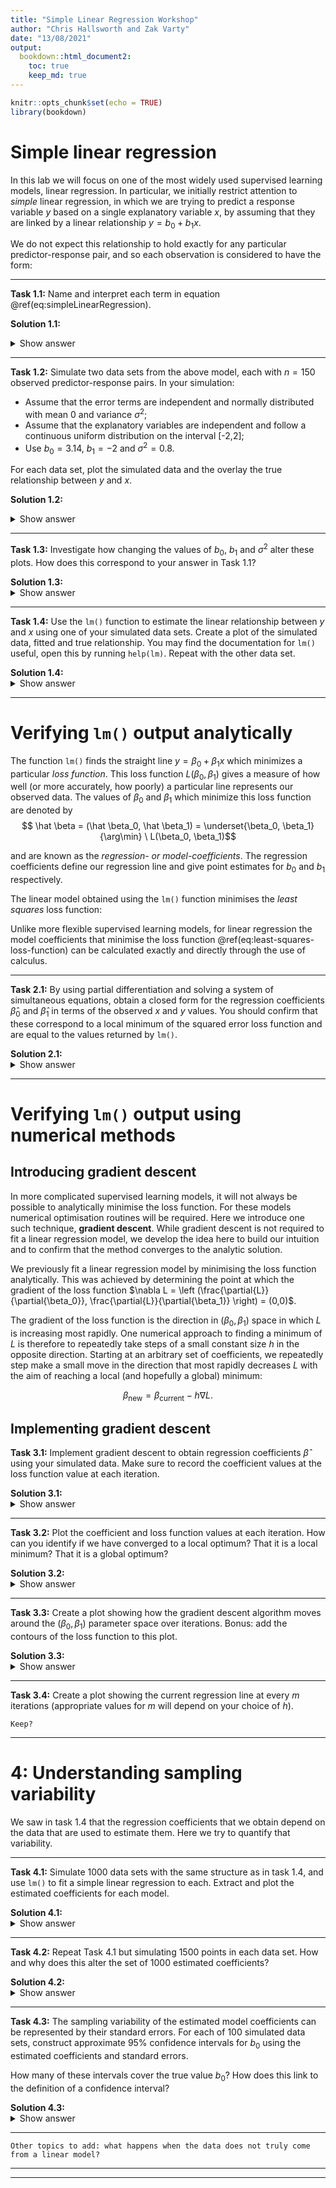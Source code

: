```yaml
---
title: "Simple Linear Regression Workshop"
author: "Chris Hallsworth and Zak Varty"
date: "13/08/2021"
output: 
  bookdown::html_document2:
    toc: true
    keep_md: true
---
```


```r
knitr::opts_chunk$set(echo = TRUE)
library(bookdown)
```


# Simple linear regression

In this lab we will focus on one of the most widely used supervised learning models, linear regression. In particular, we initially restrict attention to _simple_ linear regression, in which we are trying to predict a response variable $y$ based on a single explanatory variable $x$, by assuming that they are linked by a linear relationship $y = b_0 + b_1 x$. 

We do not expect this relationship to hold exactly for any particular predictor-response pair, and so each observation is considered to have the form: 
\begin{equation}
  y_i = b_0 + b_1 x_i + \epsilon_i, \quad \text{for } i = 1,\ldots,n.
  (\#eq:simpleLinearRegression)
\end{equation}

***

__Task 1.1:__ Name and interpret each term in equation \@ref(eq:simpleLinearRegression). 

__Solution 1.1:__

<details><summary>Show answer</summary>

 - $y_i$ is the response variable value for the $i^{\text{th}}$ observation,. Taken as a whole, $y$ is often referred to as the target variable in a machine learning context. 

 - $x_i$ is the explanatory variable value for the $i^\text{th}$ observation. This is often referred to as a feature or predictor variable in machine learning contexts or as a covariate in statistical contexts (because it varies along with the quantity we are trying to model). 

 - $b_0$ is the expected value of the response variable $y$ when the explanatory variable $x$ is equal to zero. It is known as the intercept of the linear model in machine learning contexts and the bias in machine learning contexts. (note: this can cause confusion, since the term bias also has a different statistical definition).

 - $b_1$ is the expected increase in the response variable $y$ per unit increase in the explanatory variable $x$. This is known as the gradient or slope. 

- $\epsilon_i$ is the error of observation $i$. This is difference between the observed value of $y_i$ and the value we would predict if the coefficients $b_0$ and $b_1$ were known. This represents additional variation in $y_i$ that is not described by the predictor variable, for example from an unmeasured predictor or limitations in the measurement process. 
</details>

***

__Task 1.2:__ Simulate two data sets from the above model, each with $n = 150$ observed predictor-response pairs. In your simulation: 

- Assume that the error terms are independent and normally distributed with mean 0 and variance $\sigma^2$;
- Assume that the explanatory variables are independent and follow a continuous uniform distribution on the interval [-2,2];
- Use $b_0 = 3.14$, $b_1 = -2$ and $\sigma^2 = 0.8$. 

For each data set, plot the simulated data and the overlay the true relationship between $y$ and $x$. 

__Solution 1.2:__

<details><summary>Show answer</summary>

```r
# Set constants
n <- 150
b_0 <- 3.14 
b_1 <- -2
sigma_sq <- 0.8

x_min <- -2
x_max <- 2

# Simulate explanatory variable and error values
set.seed(1234)
x_1 <- runif(n, min = x_min, max = x_max)
x_2 <- runif(n, min = x_min, max = x_max)
e_1 <- rnorm(n, mean = 0, sd = sqrt(sigma_sq)) 
e_2 <- rnorm(n, mean = 0, sd = sqrt(sigma_sq))

# Calculate response variable values
y_1 <- b_0 + b_1 * x_1 + e_1
y_2 <- b_0 + b_1 * x_2 + e_1

# Plot both fitted models and data sets
par(mfrow = c(1,2))
plot(
  x = x_1,
  y = y_1,
  pch = 16,
  xlab = "explanatory variable value",
  ylab = "response variable value",
  main = "Simulated data 1")
abline(a = b_0, b = b_1, col = "blue", lwd = 2)

plot(
  x = x_2,
  y = y_2,
  pch = 16,
  xlab = "explanatory variable value",
  ylab = "response variable value",
  main = "Simulated data 2")
abline(a = b_0, b = b_1, col = "blue", lwd = 2)
par(mfrow = c(1,1))
```
</details>

***

__Task 1.3:__ Investigate how changing the values of $b_0$, $b_1$ and $\sigma^2$ alter these plots. How does this correspond to your answer in Task 1.1? 

__Solution 1.3:__ 
<details><summary>Show answer</summary>
By re-running the previous code, altering the values of $b_0$, $b_1$ and $\sigma^2$ we find that:

  - $b_0$ controls the expected level of $y$ when $x = 0$. 
  - $b_1$ controls the magnitude and direction of the relationship between $x$ and $y$.
  - $\sigma^2$ controls  the level of noise in the simulated data about the true relationship, where larger values correspond to greater variablility. 
</details>

***

__Task 1.4:__ Use the `lm()` function to estimate the linear relationship between $y$ and $x$ using one of your simulated data sets. Create a plot of the simulated data, fitted and true relationship. You may find the documentation for `lm()` useful, open this by running `help(lm)`. Repeat with the other data set. 

__Solution 1.4:__
<details><summary>Show answer</summary>
```r
# Fit a linear model to each simulated data set
lm_1 <- lm(y_1 ~ x_1)
lm_2 <- lm(y_2 ~ x_2)

# Examine the fitted model parameters
coefficients(lm_1)
coefficients(lm_2)

# Plot both data sets
par(mfrow = c(1,2))
plot(
  x = x_1,
  y = y_1,
  pch = 16,
  xlab = "explanatory variable value",
  ylab = "response variable value",
  main = "Simulated data 1",
  col = "lightgrey")
abline(a = b_0, b = b_1, lwd = 2, col = "blue")
abline(lm_1, col = "orange", lwd = 2)

plot(
  x = x_2,
  y = y_2,
  pch = 16,
  xlab = "explanatory variable value",
  ylab = "response variable value",
  main = "Simulated data 2",
  col = "lightgrey")
abline(a = b_0, b = b_1, lwd = 2, col = "blue")
abline(lm_2, col = "orange", lwd = 2)
par(mfrow = c(1,1))
```
</details>

***

# Verifying `lm()` output analytically

The function `lm()` finds the straight line $y = \beta_0 + \beta_1 x$ which minimizes a particular _loss function_. This loss function $L(\beta_0, \beta_1)$ gives a measure of how well (or more accurately, how poorly) a particular line represents our observed data. The values of $\beta_0$ and $\beta_1$ which minimize this loss function are denoted by
$$ \hat \beta = (\hat \beta_0, \hat \beta_1) = \underset{\beta_0, \beta_1}{\arg\min} \ L(\beta_0, \beta_1)$$

and are known as the _regression- or model-coefficients_. The regression coefficients define our regression line and give point estimates for $b_0$ and $b_1$ respectively. 

The linear model obtained using the `lm()` function minimises the _least squares_ loss function: 

\begin{equation}
L(\beta_0, \beta_1) = \sum_{i=1}^n (y_i - \beta_0 - \beta_1 x_i)^2.
(\#eq:least-squares-loss-function)
\end{equation}

Unlike more flexible supervised learning models, for linear regression the model coefficients that minimise the loss function \@ref(eq:least-squares-loss-function) can be calculated exactly and directly through the use of calculus. 

***

__Task 2.1:__ By using partial differentiation and solving a system of simultaneous equations, obtain a closed form for the regression coefficients $\hat \beta_0$ and $\hat \beta_1$ in terms of the observed $x$ and $y$ values. You should confirm that these correspond to a local minimum of the squared error loss function and are equal to the values returned by `lm()`. 

__Solution 2.1:__
<details><summary>Show answer</summary>
We wish to find the values $\hat \beta_0$ and $\hat \beta_1$ that minimise the squared error loss function $L(\beta_0, \beta_1)$. To do this, we find the first-order partial derivatives of $L$ with respect to each coefficient: 

$$
\frac{\partial{L}}{\partial{\beta_0}} = -2 \sum_{i=1}^{n} (y_i - \beta_0 - \beta_1 x_i) \quad \text{and} \quad \frac{\partial{L}}{\partial{\beta_0}} = -2 \sum_{i=1}^{n} x_i(y_i - \beta_0 - \beta_1 x_i).
$$

Any stationary points of the loss function $\hat \beta = (\hat \beta_1, \hat \beta_2)$ must simultaneously satisfy:

$$ \left.\frac{\partial{L}}{\partial{\beta_0}}\right|_{\beta = \hat \beta} = 
-2 \sum_{i=1}^{n} (y_i - \hat\beta_0 - \hat\beta_1 x_i) = 0 $$
and 
$$ 
\left.\frac{\partial{L}}{\partial{\beta_1}}\right|_{\beta = \hat \beta} = 
-2 \sum_{i=1}^{n} x_i(y_i - \hat\beta_0 - \hat\beta_1 x_i) = 0.
$$

Rearranging the first expression for $\hat \beta_0$ and substituting into the second expression we can show that 

$$ 
 \hat \beta_1 = \frac{n \sum x_i y_i - \sum x_i \sum y_i }{n\sum(x_i^2) - \left(\sum x_i\right)^2},
$$
where each sum is taken over values of $i = 1,\ldots,n$. By rearrangement of the partial derivative with respect to $\beta_1$, we then find that

$$
 \hat \beta_0 = \frac{1}{n}\left( \sum_{i=1}^{n} y_i - \hat\beta_1 \sum_{i=1}^{n} x_i\right) = \bar y - \hat\beta_1 \bar x. 
$$

We have therefore identified a unique stationary point for the loss function. 

We can confirm that this matches the `lm()` output by calculating these parameter estimates for our two simulated data sets.

```r
# Function to calculate parameters estimates exactly
get_algebraic_least_squares_estimator <- function(x,y){
  n <- length(x)
  beta_1_hat <- ( n * sum(x * y) - sum(x) * sum(y) ) / ( n * sum(x^2) - sum(x)^2 )
  beta_0_hat <- mean(y) - beta_1_hat * mean(x)
  
  return(c(beta_0_hat, beta_1_hat))
}

# Check lm against algebra for data set 1
get_algebraic_least_squares_estimator(x_1, y_1)
coefficients(lm_1)

# Check lm against algebra for data set 2
get_algebraic_least_squares_estimator(x_2, y_2)
coefficients(lm_2)
```


We can show that this stationary point is a minimum (rather than a maximum or saddle point), by demonstrating that the second partial derivative with respect to $\beta_0$ and determinant of the Hessian matrix are both postive at the stationary point. 

\begin{align*}
\det \mathbf{H}_L(\hat \beta) 
  &= 
  \left | 
    \begin{array}{cc}
      \frac{\partial^2 L}{d\beta_0^2} & \frac{\partial^2 L}{\partial\beta_0\partial\beta_1} \\
      \frac{\partial^2 L}{\partial\beta_1\partial\beta_0} & \frac{\partial^2 L}{d\beta_1^2}
    \end{array}
  \right|_{\beta = \hat\beta} \\[1.5em]
  &=
  \left| 
    \begin{array}{cc}
      2n & 2n \bar x \\[1.5em]
      2 n \bar x & 2 \sum_{i=1}^{n} x_i^2
    \end{array}
  \right | \\[1.5em]
  &= 4n \sum_{i=1}^{n} x_i^2 - 4 \left(\sum_{i=1}^{n} x_i\right)^2 \\[1.5em]
  & = 4n \sum_{i=1}^{n} (x_i - \bar x)^2.
\end{align*}

From this it is evident that for any data set $\frac{\partial^2 L}{d\beta_0^2} = 2n > 0$ and, if not all $x$ values are equal, we also have that $\det \mathbf{H}_L(\hat \beta) > 0$. Therefore, by the the second partial derivative test, the stationary point we have identified is the global minimiser of the squared-error loss function.  
</details>

***

# Verifying `lm()` output using numerical methods 

## Introducing gradient descent
In more complicated supervised learning models, it will not always be possible to analytically minimise the loss function. For these models numerical optimisation routines will be required. Here we introduce one such technique, __gradient descent__. While gradient descent is not required to fit a linear regression model, we develop the idea here to build our intuition and to confirm that the method converges to the analytic solution.

We previously fit a linear regression model by minimising the loss function analytically. This was achieved by determining the point at which the gradient of the loss function $\nabla L = \left (\frac{\partial{L}}{\partial{\beta_0}}, \frac{\partial{L}}{\partial{\beta_1}} \right) = (0,0)$. 

The gradient of the loss function is the direction in $(\beta_0, \beta_1)$ space in which $L$ is increasing most rapidly. One numerical approach to finding a minimum of $L$ is therefore to repeatedly take steps of a small constant size $h$ in the opposite direction. Starting at an arbitrary set of coefficients, we repeatedly step make a small move in the direction that most rapidly decreases $L$ with the aim of reaching a local (and hopefully a global) minimum: 

$$ \beta_\text{new} = \beta_{\text{current}} - h \nabla L.$$

## Implementing gradient descent

__Task 3.1:__ Implement gradient descent to obtain regression coefficients $\hat \beta$ using your simulated data. Make sure to record the coefficient values at the loss function value at each iteration. 

__Solution 3.1:__
<details><summary>Show answer</summary>
```r
gradient_descent <- function(func, grad, init, h, n_steps = 50, ...){
  
  out <- as.data.frame(
    matrix(data = NA,
    nrow = n_steps,
    ncol = length(init) + 2)
    )
  
  colnames(out) <- c("iteration","func_value", paste0("beta_", seq_along(init) - 1))
  
  curr_location <- init
  curr_value <- func(curr_location, ...)
  out[1,] <- c(1, curr_value, curr_location)
  
  for(i in 2:n_steps){
    curr_grad <- grad(curr_location, ...)
    curr_location <- curr_location - h * curr_grad
    curr_value <- func(curr_location, ...)
    
    out[i,] <- c(i, curr_value, curr_location)
  }
  
  return(out)
}

sq_err_loss <- function(beta, x, y){  sum((y - beta[1] - beta[2] * x)^2) }

sq_err_gradient <- function(beta, x, y){
  c( 
    -2 * sum( y - beta[1] - beta[2] * x ), # partial wrt beta_0
    -2 * sum( (y - beta[1] - x * beta[2]) * x ) # partial wrt beta_1
  )
}

opt <- gradient_descent(
  func = sq_err_loss,
  grad = sq_err_gradient,
  init = c(0,1),
  h = 0.001,
  n_steps = 50,
  x = x_1,
  y = y_1)

tail(opt)
```
</details>

*** 

__Task 3.2:__ Plot the coefficient and loss function values at each iteration. How can you identify if we have converged to a local optimum? That it is a local minimum? That it is a global optimum? 

__Solution 3.2:__
<details><summary>Show answer</summary>
```r
opar <- par()
par(mfrow = c(1,3), mar = c(5.1,5.1,2.1,1.1))

plot(
  x = opt$iteration,
  y = opt$func_value,
  type = "b",
  lwd = 2,
  xlab = "Iteration",
  ylab = expression(L(beta[0], beta[1])),
  cex.lab = 1.5)
abline(h = sum(lm_1$residuals^2), col = 2, lwd = 1.5)

plot(
  x = opt$iteration,
  y = opt$beta_0,
  type = "b",
  lwd = 2,
  xlab = "Iteration",
  ylab = expression(beta[0]),
  cex.lab = 1.5)
abline(h = lm_1$coefficients[1], col = 2, lwd = 1.5)

plot(
  x = opt$iteration,
  y = opt$beta_1,
  type = "b",
  lwd = 2,
  xlab = "Iteration",
  ylab = expression(beta[1]),
  cex.lab = 1.5)
abline(h = lm_1$coefficients[2], col = 2, lwd = 1.5)
```


We can tell that the gradient descent optimisation has converged to a local minimum because the values of $L$, $\beta_0$ and $\beta_1$ have all stablised. Without reference to our previous algebra we can not say for certain that this is a global minimum. To increase our confidence in this we might check that the parameters we find are not sensitive to our choice of starting parameters and the scale of our step sizes.
</details>

***

__Task 3.3:__ Create a plot showing how the gradient descent algorithm moves around the $(\beta_0, \beta_1)$ parameter space over iterations. Bonus: add the contours of the loss function to this plot.

__Solution 3.3:__
<details><summary>Show answer</summary>
```r
# Evaluate the loss function on a grid
beta_0_seq <- seq(2.5,3.5, length = 101)
beta_1_seq <- seq(-2.1,-1.5, length = 101)
grid_pts <- as.matrix(expand.grid(beta_0_seq, beta_1_seq))
L <- apply(grid_pts, MARGIN = 1, FUN = sq_err_loss, x = x_1, y = y_1)

# Format appropriately to plot contours of loss function 
L <- matrix(L, nrow = length(beta_0_seq), ncol = length(beta_1_seq))
L_list <- list(x = beta_0_seq, y = beta_1_seq, z = L)

contour(
  x = L_list,
  nlevels = 15,
  xlab = expression(beta[0]),
  ylab = expression(beta[1]))

# Add arrows showing path of 
#lines(opt$beta_0, opt$beta_1, type = "b", col = 2)
arrows(x0 = opt$beta_0[-50],
       y0 = opt$beta_1[-50],
       x1 = opt$beta_0[-1],
       y1 = opt$beta_1[-1],col = 2)
```

Gradient descent takes large steps where the gradient of the loss function is high (where contours are tightly spaced). As it approaches a local mode the gradient and therefore the step sizes become smaller. 
</details>

***

__Task 3.4:__ Create a plot showing the current regression line at every $m$ iterations (appropriate values for $m$ will depend on your choice of $h$).  

$\texttt{Keep?}$

***
 
# 4: Understanding sampling variability

We saw in task 1.4 that the regression coefficients that we obtain depend on the data that are used to estimate them. Here we try to quantify that variability. 

*** 

__Task 4.1:__ Simulate 1000 data sets with the same structure as in task 1.4, and use `lm()` to fit a simple linear regression to each. Extract and plot the estimated coefficients for each model. 

__Solution 4.1:__
<details><summary>Show answer</summary>
```r
n_simulations <- 1000
estimated_coefficients <- data.frame(
  beta_0 = rep(NA, n_simulations),
  beta_1 = rep(NA, n_simulations))

for(i in 1:n_simulations){
  x_3 <- runif(n = 150, min = -2 , max = 2)
  e_3 <- rnorm(n = 150, mean = 0, sd = sqrt(sigma_sq))
  y_3 <- b_0 + b_1 * x_3 + e_3 
  lm_3 <- lm(y_3 ~ x_3)
  estimated_coefficients[i,] <- lm_3$coefficients
}

plot(
  estimated_coefficients,
  xlab = expression(beta[0]),
  ylab = expression(beta[1]),
  pch = 16,
  col = rgb(0,0,0,0.6),
  main = "sample size n = 150",
  asp = 1
)
points(x = b_0, y = b_1, pch = 16, col = 2, cex = 1.5)
```
</details>

***

__Task 4.2:__ Repeat Task 4.1 but simulating 1500 points in each data set. How and why does this alter the set of 1000 estimated coefficients?

__Solution 4.2:__ 
<details><summary>Show answer</summary>
```r
n_simulations <- 1000
estimated_coefficients <- data.frame(
  beta_0 = rep(NA, n_simulations),
  beta_1 = rep(NA, n_simulations))

for(i in 1:n_simulations){
  x_3 <- runif(n = 1500, min = -2 , max = 2)
  e_3 <- rnorm(n = 1500, mean = 0, sd = sqrt(sigma_sq))
  y_3 <- b_0 + b_1 * x_3 + e_3 
  lm_3 <- lm(y_3 ~ x_3)
  estimated_coefficients[i,] <- lm_3$coefficients
}

plot(
  estimated_coefficients,
  xlab = expression(beta[0]),
  ylab = expression(beta[1]),
  pch = 16,
  col = rgb(0,0,0,0.6),
  main = "sample size n = 1500",
  asp = 1
)
points(x = b_0, y = b_1, pch = 16, col = 2, cex = 1.5)
```

The estimated coefficients are centered on the true values both for the small sample of 150 observations and the larger sample of 1500 observations. When using a particular data set to estimate the linear relationship, the parameters might be slightly over- or under-estimated. This sampling variability in the estimated coefficients is reduced when using a larger sample size.

This increase in the stability of the estimated model parameters is because in a larger data set each data point makes a smaller contribution to the overall fitted model. This means that a few observations that have unusually large or small values do not effect the parameter estimates by as much. Another view on this is that the additional data conveys extra information about the model parameters, increasing the certainty with which we can estimate them. 
</details>

***

__Task 4.3:__ The sampling variability of the estimated model coefficients can be represented by their standard errors. For each of 100 simulated data sets, construct approximate 95% confidence intervals for $b_0$ using the estimated coefficients and standard errors. 

How many of these intervals cover the true value $b_0$? How does this link to the definition of a confidence interval?

__Solution 4.3:__ 
<details><summary>Show answer</summary>

Let $\hat \beta_0$ and $\text{SE}(\hat\beta_0)$ denote the least squares estimate of the intercept $b_0$ and its associated standard error. An approximate $100(1-\alpha)\%$ confidence interval for $b_0$ is given by: 

$$ \hat \beta_0 \pm z_{1- \alpha/2} \times\text{SE}(\hat\beta_0),$$
where $z_{1- \alpha/2}$ is the ${1- \alpha/2}$ quantile of the standard normal distribution. We construct and plot such an interval for each of 100 simulated data sets:

```r
n_simulations <- 100
intercepts <- rep(NA, n_simulations)
CIs_lower <- rep(NA, n_simulations)
CIs_upper <- rep(NA, n_simulations)
alpha <- 0.05 

for (i in 1:n_simulations) {
  x_3 <- runif(n = 1500, min = -2 , max = 2)
  e_3 <- rnorm(n = 1500, mean = 0, sd = sqrt(sigma_sq))
  y_3 <- b_0 + b_1 * x_3 + e_3 
  lm_3 <- lm(y_3 ~ x_3)
  
  intercepts[i] <- lm_3$coefficients[1]
  se <- sqrt(vcov(lm_3)[1,1])
  CIs_lower[i] <- lm_3$coefficients[1] - qnorm(1 - (alpha / 2)) * se
  CIs_upper[i] <- lm_3$coefficients[1] + qnorm(1 - (alpha / 2)) * se
}

# Count the number covering the true value
is_covering_true_value <- b_0 > CIs_lower & b_0 < CIs_upper
sum(is_covering_true_value)

# Plot each point estimate and confidence interval
plot(
  x = seq_along(intercepts),
  y = intercepts,
  xlab = "Simulated data set",
  ylab = expression(beta[0]),
  pch = 16,
  col = 1 + !is_covering_true_value,
  ylim = range(c(CIs_lower, CIs_upper)))

segments(
  x0 = 1:n_simulations,
  x1 = 1:n_simulations,
  y0 = CIs_lower,
  y1 = CIs_upper,
  col = 1 + !is_covering_true_value,
  lwd = 2)

abline(h = b_0, col = "blue", lwd = 2)
```


Over the 100 data sets `r sum(is_covering_true_value)` of the confidence intervals are covering the true value of $b_0$. For an individual data set the calculated confidence interval might or might not contain the true intercept. However, (assuming the specified model is correct) when confidence intervals are repeatedly calculated using independent data sets, their stated confidence level gives the long-run proportion of intervals which cover the true parameter value.
</details>

*** 
`Other topics to add: what happens when the data does not truly come from a linear model?`

***
***
